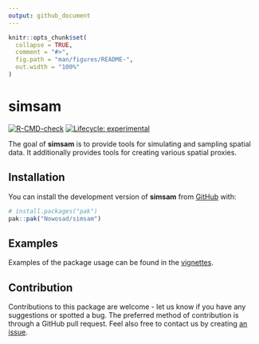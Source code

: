 ```yaml
---
output: github_document
---
```


<!-- README.md is generated from README.Rmd. Please edit that file -->

```r
knitr::opts_chunk$set(
  collapse = TRUE,
  comment = "#>",
  fig.path = "man/figures/README-",
  out.width = "100%"
)
```

# simsam

<!-- badges: start -->
[![R-CMD-check](https://github.com/Nowosad/simsam/actions/workflows/R-CMD-check.yaml/badge.svg)](https://github.com/Nowosad/simsam/actions/workflows/R-CMD-check.yaml)
[![Lifecycle: experimental](https://img.shields.io/badge/lifecycle-experimental-orange.svg)](https://lifecycle.r-lib.org/articles/stages.html#experimental)
<!-- badges: end -->

The goal of **simsam** is to provide tools for simulating and sampling spatial data.
It additionally provides tools for creating various spatial proxies.

## Installation

You can install the development version of **simsam** from [GitHub](https://github.com/) with:

``` r
# install.packages("pak")
pak::pak("Nowosad/simsam")
```

## Examples

Examples of the package usage can be found in the [vignettes](https://nowosad.github.io/simsam/articles/).

## Contribution

Contributions to this package are welcome - let us know if you have any suggestions or spotted a bug. 
The preferred method of contribution is through a GitHub pull request. 
Feel also free to contact us by creating [an issue](https://github.com/nowosad/simsam/issues).
